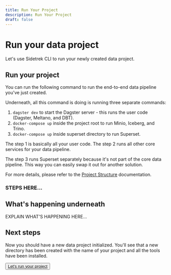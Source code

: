 ```yaml
---
title: Run Your Project
description: Run Your Project
draft: false
---
```


# Run your data project

<SubH1>Let's use Sidetrek CLI to run your newly created data project.</SubH1>

## Run your project

You can run the following command to run the end-to-end data pipeline you've just created.

<BashCode code="sidetrek start" client:load />

Underneath, all this command is doing is running three separate commands:
1. `dagster dev` to start the Dagster server - this runs the user code (Dagster, Meltano, and DBT).
2. `docker-compose up` inside the project root to run Minio, Iceberg, and Trino.
3. `docker-compose up` inside superset directory to run Superset.

The step 1 is basically all your user code. The step 2 runs all other core services for your data pipeline. 

The step 3 runs Superset separately because it's not part of the core data pipeline. This way you can easily swap it out for another solution. 

For more details, please refer to the [Project Structure](/basics/project-structure) documentation.

### STEPS HERE...

## What's happening underneath

EXPLAIN WHAT'S HAPPENING HERE...

## Next steps

Now you should have a new data project initialized. You'll see that a new directory has been created with the name of your project and all the tools have been installed.

<Button><a href="/get-started/step-3-run-your-project">Let's run your project</a></Button>
```

